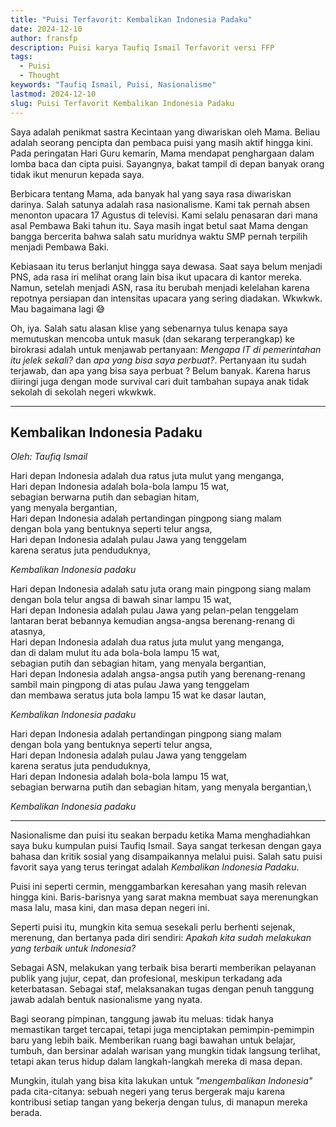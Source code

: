 ```yaml
---
title: "Puisi Terfavorit: Kembalikan Indonesia Padaku"
date: 2024-12-10
author: fransfp
description: Puisi karya Taufiq Ismail Terfavorit versi FFP
tags:
  - Puisi
  - Thought
keywords: "Taufiq Ismail, Puisi, Nasionalisme"
lastmod: 2024-12-10
slug: Puisi Terfavorit Kembalikan Indonesia Padaku
---
```


Saya adalah penikmat sastra Kecintaan yang diwariskan oleh Mama. Beliau adalah seorang pencipta dan pembaca puisi yang masih aktif hingga kini. Pada peringatan Hari Guru kemarin, Mama mendapat penghargaan dalam lomba baca dan cipta puisi. Sayangnya, bakat tampil di depan banyak orang tidak ikut menurun kepada saya.

Berbicara tentang Mama, ada banyak hal yang saya rasa diwariskan darinya. Salah satunya adalah rasa nasionalisme. Kami tak pernah absen menonton upacara 17 Agustus di televisi. Kami selalu penasaran dari mana asal Pembawa Baki tahun itu. Saya masih ingat betul saat Mama dengan bangga bercerita bahwa salah satu muridnya waktu SMP pernah terpilih menjadi Pembawa Baki.

Kebiasaan itu terus berlanjut hingga saya dewasa. Saat saya belum menjadi PNS, ada rasa iri melihat orang lain bisa ikut upacara di kantor mereka. Namun, setelah menjadi ASN, rasa itu berubah menjadi kelelahan karena repotnya persiapan dan intensitas upacara yang sering diadakan. Wkwkwk. Mau bagaimana lagi 😅

Oh, iya. Salah satu alasan klise yang sebenarnya tulus kenapa saya memutuskan mencoba untuk masuk (dan sekarang terperangkap) ke birokrasi adalah untuk menjawab pertanyaan: *Mengapa IT di pemerintahan itu jelek sekali?* dan *apa yang bisa saya perbuat?*. Pertanyaan itu sudah terjawab, dan apa yang bisa saya perbuat ? Belum banyak. Karena harus diiringi juga dengan mode survival cari duit tambahan supaya anak tidak sekolah di sekolah negeri wkwkwk.

---

## Kembalikan Indonesia Padaku

_Oleh: Taufiq Ismail_

Hari depan Indonesia adalah dua ratus juta mulut yang menganga,\
Hari depan Indonesia adalah bola-bola lampu 15 wat,\
sebagian berwarna putih dan sebagian hitam,\
yang menyala bergantian,\
Hari depan Indonesia adalah pertandingan pingpong siang malam\
dengan bola yang bentuknya seperti telur angsa,\
Hari depan Indonesia adalah pulau Jawa yang tenggelam\
karena seratus juta penduduknya,

_Kembalikan Indonesia padaku_

Hari depan Indonesia adalah satu juta orang main pingpong siang malam\
dengan bola telur angsa di bawah sinar lampu 15 wat,\
Hari depan Indonesia adalah pulau Jawa yang pelan-pelan tenggelam\
lantaran berat bebannya kemudian angsa-angsa berenang-renang di atasnya,\
Hari depan Indonesia adalah dua ratus juta mulut yang menganga,\
dan di dalam mulut itu ada bola-bola lampu 15 wat,\
sebagian putih dan sebagian hitam, yang menyala bergantian,\
Hari depan Indonesia adalah angsa-angsa putih yang berenang-renang\
sambil main pingpong di atas pulau Jawa yang tenggelam\
dan membawa seratus juta bola lampu 15 wat ke dasar lautan,

_Kembalikan Indonesia padaku_

Hari depan Indonesia adalah pertandingan pingpong siang malam\
dengan bola yang bentuknya seperti telur angsa,\
Hari depan Indonesia adalah pulau Jawa yang tenggelam\
karena seratus juta penduduknya,\
Hari depan Indonesia adalah bola-bola lampu 15 wat,\
sebagian berwarna putih dan sebagian hitam, yang menyala bergantian,\

_Kembalikan Indonesia padaku_

---

Nasionalisme dan puisi itu seakan berpadu ketika Mama menghadiahkan saya buku kumpulan puisi Taufiq Ismail. Saya sangat terkesan dengan gaya bahasa dan kritik sosial yang disampaikannya melalui puisi. Salah satu puisi favorit saya yang terus teringat adalah *Kembalikan Indonesia Padaku*.

Puisi ini seperti cermin, menggambarkan keresahan yang masih relevan hingga kini. Baris-barisnya yang sarat makna membuat saya merenungkan masa lalu, masa kini, dan masa depan negeri ini.

Seperti puisi itu, mungkin kita semua sesekali perlu berhenti sejenak, merenung, dan bertanya pada diri sendiri: *Apakah kita sudah melakukan yang terbaik untuk Indonesia?*

Sebagai ASN, melakukan yang terbaik bisa berarti memberikan pelayanan publik yang jujur, cepat, dan profesional, meskipun terkadang ada keterbatasan. Sebagai staf, melaksanakan tugas dengan penuh tanggung jawab adalah bentuk nasionalisme yang nyata.

Bagi seorang pimpinan, tanggung jawab itu meluas: tidak hanya memastikan target tercapai, tetapi juga menciptakan pemimpin-pemimpin baru yang lebih baik. Memberikan ruang bagi bawahan untuk belajar, tumbuh, dan bersinar adalah warisan yang mungkin tidak langsung terlihat, tetapi akan terus hidup dalam langkah-langkah mereka di masa depan.

Mungkin, itulah yang bisa kita lakukan untuk *"mengembalikan Indonesia"* pada cita-citanya: sebuah negeri yang terus bergerak maju karena kontribusi setiap tangan yang bekerja dengan tulus, di manapun mereka berada.







